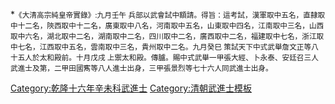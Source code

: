 {{Navbox
|name = 乾隆十六年辛未科武殿試金榜
|title = 乾隆十六年（[[1751年]]）辛未科武殿試金榜
|titlestyle = background-color:#FFD700;
|image =
|style = width:100%;text-align:center; 
|groupstyle = text-align:center; background-color:#FFD700;
|liststyle = text-align:center;
|state = {{{state<includeonly>|collapsed</includeonly>}}}
|group1 = 第一甲<br>賜武進士及第<br>共3名
|list1 = '''[[張大經]]''' - '''[[卜永泰]]''' - '''[[安廷召]]'''

|group2 = 第二甲<br>賜武進士出身<br>共8名
|list2 = [[田國寯]] - [[哈攀鳳]] - 囗囗囗 - 囗囗囗 - 囗囗囗 - 囗囗囗 - 囗囗囗 - 囗囗囗

|group3 = 第三甲<br>賜同武進士出身<br>共76名
|list3 = [[張景烈]] - 囗囗囗 - 囗囗囗 - 囗囗囗 - 囗囗囗 - 囗囗囗 - 囗囗囗 - 囗囗囗 - 囗囗囗 - 囗囗囗<br>名次不詳：<br>[[李鑾|李　鑾]] - [[劉鑑 (乾隆武進士)|劉　鑑]] - [[英保|英　保]] - [[汪倬|汪　倬]] - [[常保|常　保]] - [[劉世德]]

|belowstyle = text-align: center; background-color:#FFD700;
|below='''前一科：[[Template:乾隆十三年戊辰科武殿試金榜|乾隆十三年戊辰科]]　'''·'''　後一科：[[Template:乾隆十七年壬申恩科武殿試金榜|乾隆十七年壬申恩科]]'''<br>'''同科進士：[[Template:乾隆十六年辛未科殿試金榜|乾隆十六年辛未文科]]、[[Template:乾隆十六年辛未科繙譯進士金榜|乾隆十六年辛未繙譯科]]'''　·　'''同科出身：[[Template:乾隆十六年辛未科特恩保舉經學|乾隆十六年辛未科特恩保舉經學]]'''
}}
[[Category:乾隆十六年辛未科武進士]]
<noinclude>*<small>《大清高宗純皇帝實錄》:九月壬午    兵部以武會試中額請。得旨：這考試，漢軍取中五名，直隸取中十二名，陝西取中十二名，廣東取中八名，河南取中五名，山東取中四名，江南取中三名，山西取中六名，湖北取中二名，湖南取中二名，四川取中二名，廣西取中二名，福建取中七名，浙江取中七名，江西取中五名，雲南取中三名，貴州取中二名。九月癸巳    策試天下中式武舉詹文正等八十五人於太和殿前。十月戊戌    上禦太和殿。傳臚。賜中式武舉一甲張大經、卜永泰、安廷召三人武進士及第，二甲田國寯等八人進士出身，三甲張景烈等七十六人同武進士出身。</small>
[[Category:乾隆十六年辛未科武進士| ]]
[[Category:清朝武進士模板]]</noinclude>